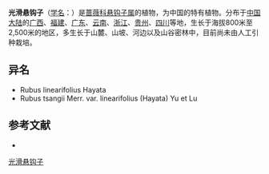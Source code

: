 {{Speciesbox
| name = 光滑悬钩子
| status = 
| status_system = 
| image =
| genus = Rubus
| species = tsangii
| authority = Merr.
| subdivision_ranks =[[变种|变种]]
| subdivision =
* 光滑悬钩子 ''R. t.'' var. ''tsangii''
* [[无腺光滑悬钩子|无腺光滑悬钩子]] ''R. t.'' var. ''linearifoliolus''
}}

'''光滑悬钩子'''（[[学名|学名]]：{{lang|la|''Rubus tsangii''}}）是[[蔷薇科|蔷薇科]][[悬钩子属|悬钩子属]]的植物，为中国的特有植物。分布于[[中国大陆|中国大陆]]的[[广西|广西]]、[[福建|福建]]、[[广东|广东]]、[[云南|云南]]、[[浙江|浙江]]、[[贵州|贵州]]、[[四川|四川]]等地，生长于海拔800米至2,500米的地区，多生长于山麓、山坡、河边以及山谷密林中，目前尚未由人工引种栽培。

== 异名 ==
* Rubus linearifolius Hayata
* Rubus tsangii Merr. var. linearifolius (Hayata) Yu et Lu

== 参考文献 ==
<div class="references-small">
* {{cite web| url =http://www.bioinfo.cn/db05/KmzwSpecies.php?action=view&id=19361| title =光滑悬钩子（原变种）| work =《中国高等植物数据库全库》| publisher =中国科学院微生物研究所| author =昆明植物研究所| accessdate =2009-02-25| deadurl =yes| archiveurl =https://web.archive.org/web/20160305023216/http://www.bioinfo.cn/db05/KmzwSpecies.php?action=view&id=19361| archivedate =2016-03-05}}
</div>
{{Taxonbar|from=Q10890569}}

[[Category:悬钩子属|光滑悬钩子]]


{{植物小作品}}